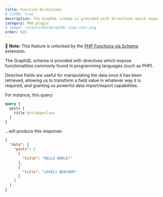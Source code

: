 ```yaml
---
title: Function Directives
# isPRO: true
description: The GraphQL schema is provided with directives which expose functionalities commonly found in programming languages (such as PHP).
category: PRO plugin
# image: /assets/GatoGraphQL-logo-suki.png
order: 915
---
```


📣 **Note:** This feature is unlocked by the [PHP Functions via Schema](/extensions/php-functions-via-schema/) extension.

The GraphQL schema is provided with directives which expose functionalities commonly found in programming languages (such as PHP).

Directive fields are useful for manipulating the data once it has been retrieved, allowing us to transform a field value in whatever way it is required, and granting us powerful data import/export capabilities.

For instance, this query:

```graphql
query {
  posts {
    title @strUpperCase
  }
}
```

...will produce this response:

```json
{
  "data": {
    "posts": [
      {
        "title": "HELLO WORLD!"
      },
      {
        "title": "LOVELY WEATHER"
      }
    ]
  }
}
```
